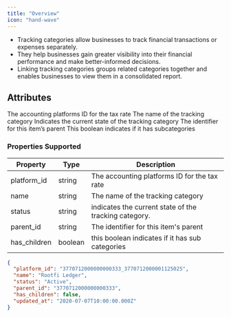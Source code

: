 ```yaml
---
title: "Overview"
icon: "hand-wave"
---
```


- Tracking categories allow businesses to track financial transactions or expenses separately.
- They help businesses gain greater visibility into their financial performance and make better-informed decisions.
- Linking tracking categories groups related categories together and enables businesses to view them in a consolidated report.

## Attributes

<ResponseField name="platform_id" type="string" required>
  The accounting platforms ID for the tax rate
</ResponseField>

<ResponseField name="name" type="string" required>
  The name of the tracking category
</ResponseField>

<ResponseField name="status" type="string" required>
  Indicates the current state of the tracking category
</ResponseField>

<ResponseField name="parent_id" type="string" required>
  The identifier for this item’s parent
</ResponseField>

<ResponseField name="has_children" type="boolean" required>
  This boolean indicates if it has subcategories
</ResponseField>

### Properties Supported

| Property     | Type    | Description                                           |
| ------------ | ------- | ----------------------------------------------------- |
| platform_id  | string  | The accounting platforms ID for the tax rate          |
| name         | string  | The name of the tracking category                     |
| status       | string  | indicates the current state of the tracking category. |
| parent_id    | string  | The identifier for this item's parent                 |
| has_children | boolean | this boolean indicates if it has sub categories       |

<ResponseExample name="The Bank Transaction Object" >

```json The Tracking Categories Response Object
{
  "platform_id": "3770712000000000333_3770712000001125025",
  "name": "Rootfi Ledger",
  "status": "Active",
  "parent_id": "3770712000000000333",
  "has_children": false,
  "updated_at": "2020-07-07T10:00:00.000Z"
}
```

</ResponseExample>
